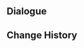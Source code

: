 {{Genius Invokation TCG Stage
|title        = Freminet: Friendly
|type         = Friendly Fracas
|group        = Invitation Board
|character    = Freminet
|requirement  = 1
|introduction = "You... want a game of cards, with me? I... hope the experience of playing together brings you satisfaction."<br>Hint: Freminet's deck centers around inserting cards into the deck, with a large amount of "draw card" effects to help him quickly obtain powerful cards.
|objective_1  = Achieve victory
|reward_1     = Freminet*1
|objective_2  = Achieve victory within 6 rounds
|reward_2     = Moment of Waking and Resolve*1
|objective_3  = Achieve victory with characters defeated less than twice during the battle
|reward_3     = Moment of Waking and Resolve*1
|lineup       = Freminet;Lyney;Lynette
|action       = Controlled Directional Blast;Controlled Directional Blast;Strategize;Strategize;Lumenstone Adjuvant;Lumenstone Adjuvant;Taroumaru;Taroumaru;Tada!;Tada!;Countdown to the Show: 3;Countdown to the Show: 3;"Ultimate Overlord's Mega Magic Sword";"Ultimate Overlord's Mega Magic Sword";The White Glove and the Fisherman;The White Glove and the Fisherman;Silver and Melus;Silver and Melus;Sir Arthur;Sir Arthur;Vourukasha's Glow;Vourukasha's Glow;Veteran's Visage;Veteran's Visage;Treasure-Seeking Seelie;Treasure-Seeking Seelie;Moment of Waking and Resolve;Moment of Waking and Resolve;End of the Line;Edict of Absolution
|reserve      = 
}}

==Dialogue==
{{Transclude|Genius Invokation TCG/Stage/Freminet|Friendly Fracas}}

==Change History==
{{Change History|5.0}}